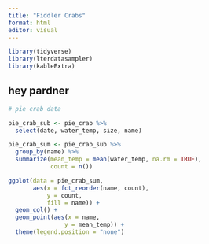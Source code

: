 ```yaml
---
title: "Fiddler Crabs"
format: html
editor: visual
---
```


```r
library(tidyverse)
library(lterdatasampler)
library(kableExtra)
```

## hey pardner

```r
# pie crab data 

pie_crab_sub <- pie_crab %>% 
  select(date, water_temp, size, name)
```

```r
pie_crab_sum <- pie_crab_sub %>% 
  group_by(name) %>% 
  summarize(mean_temp = mean(water_temp, na.rm = TRUE),
            count = n())
```

```r
ggplot(data = pie_crab_sum,
       aes(x = fct_reorder(name, count), 
           y = count,
           fill = name)) +
  geom_col() +
  geom_point(aes(x = name,
                y = mean_temp)) +
  theme(legend.position = "none")

```
